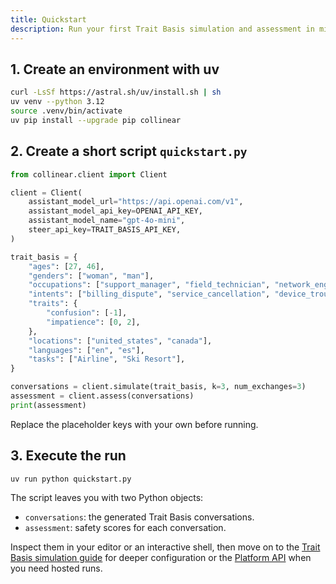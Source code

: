 ```yaml
---
title: Quickstart
description: Run your first Trait Basis simulation and assessment in minutes.
---
```


## 1. Create an environment with uv

```bash
curl -LsSf https://astral.sh/uv/install.sh | sh
uv venv --python 3.12
source .venv/bin/activate
uv pip install --upgrade pip collinear
```

## 2. Create a short script `quickstart.py`

```python
from collinear.client import Client

client = Client(
    assistant_model_url="https://api.openai.com/v1",
    assistant_model_api_key=OPENAI_API_KEY,
    assistant_model_name="gpt-4o-mini",
    steer_api_key=TRAIT_BASIS_API_KEY,
)

trait_basis = {
    "ages": [27, 46],
    "genders": ["woman", "man"],
    "occupations": ["support_manager", "field_technician", "network_engineer"],
    "intents": ["billing_dispute", "service_cancellation", "device_troubleshooting"],
    "traits": {
        "confusion": [-1],
        "impatience": [0, 2],
    },
    "locations": ["united_states", "canada"],
    "languages": ["en", "es"],
    "tasks": ["Airline", "Ski Resort"],
}

conversations = client.simulate(trait_basis, k=3, num_exchanges=3)
assessment = client.assess(conversations)
print(assessment)
```

Replace the placeholder keys with your own before running.

## 3. Execute the run

```bash
uv run python quickstart.py
```

The script leaves you with two Python objects:

- `conversations`: the generated Trait Basis conversations.
- `assessment`: safety scores for each conversation.

Inspect them in your editor or an interactive shell, then move on to the [Trait Basis simulation guide](simulations) for deeper configuration or the [Platform API](/api-reference/endpoint/judge_conversation) when you need hosted runs.
